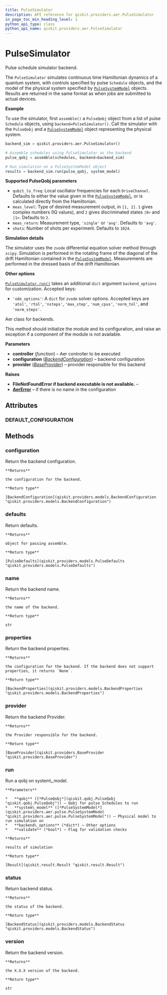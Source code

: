 ```yaml
---
title: PulseSimulator
description: API reference for qiskit.providers.aer.PulseSimulator
in_page_toc_min_heading_level: 1
python_api_type: class
python_api_name: qiskit.providers.aer.PulseSimulator
---
```


# PulseSimulator

<Class id="qiskit.providers.aer.PulseSimulator" isDedicatedPage={true} github="https://github.com/qiskit/qiskit-aer/tree/stable/0.5/qiskit/providers/aer/backends/pulse_simulator.py" signature="PulseSimulator(configuration=None, provider=None)" modifiers="class">
  Pulse schedule simulator backend.

  The `PulseSimulator` simulates continuous time Hamiltonian dynamics of a quantum system, with controls specified by pulse `Schedule` objects, and the model of the physical system specified by [`PulseSystemModel`](qiskit.providers.aer.pulse.PulseSystemModel "qiskit.providers.aer.pulse.PulseSystemModel") objects. Results are returned in the same format as when jobs are submitted to actual devices.

  **Example**

  To use the simulator, first `assemble()` a `PulseQobj` object from a list of pulse `Schedule` objects, using `backend=PulseSimulator()`. Call the simulator with the `PulseQobj` and a [`PulseSystemModel`](qiskit.providers.aer.pulse.PulseSystemModel "qiskit.providers.aer.pulse.PulseSystemModel") object representing the physical system.

  ```python
  backend_sim = qiskit.providers.aer.PulseSimulator()

  # Assemble schedules using PulseSimulator as the backend
  pulse_qobj = assemble(schedules, backend=backend_sim)

  # Run simulation on a PulseSystemModel object
  results = backend_sim.run(pulse_qobj, system_model)
  ```

  **Supported PulseQobj parameters**

  *   `qubit_lo_freq`: Local oscillator frequencies for each `DriveChannel`. Defaults to either the value given in the [`PulseSystemModel`](qiskit.providers.aer.pulse.PulseSystemModel "qiskit.providers.aer.pulse.PulseSystemModel"), or is calculated directly from the Hamiltonian.
  *   `meas_level`: Type of desired measurement output, in `[1, 2]`. `1` gives complex numbers (IQ values), and `2` gives discriminated states `|0>` and `|1>`. Defaults to `2`.
  *   `meas_return`: Measurement type, `'single'` or `'avg'`. Defaults to `'avg'`.
  *   `shots`: Number of shots per experiment. Defaults to `1024`.

  **Simulation details**

  The simulator uses the `zvode` differential equation solver method through `scipy`. Simulation is performed in the rotating frame of the diagonal of the drift Hamiltonian contained in the [`PulseSystemModel`](qiskit.providers.aer.pulse.PulseSystemModel "qiskit.providers.aer.pulse.PulseSystemModel"). Measurements are performed in the dressed basis of the drift Hamiltonian.

  **Other options**

  [`PulseSimulator.run()`](qiskit.providers.aer.PulseSimulator#run "qiskit.providers.aer.PulseSimulator.run") takes an additional `dict` argument `backend_options` for customization. Accepted keys:

  *   `'ode_options'`: A `dict` for `zvode` solver options. Accepted keys are `'atol'`, `'rtol'`, `'nsteps'`, `'max_step'`, `'num_cpus'`, `'norm_tol'`, and `'norm_steps'`.

  Aer class for backends.

  This method should initialize the module and its configuration, and raise an exception if a component of the module is not available.

  **Parameters**

  *   **controller** (*function*) – Aer controller to be executed
  *   **configuration** ([*BackendConfiguration*](qiskit.providers.models.BackendConfiguration "qiskit.providers.models.BackendConfiguration")) – backend configuration
  *   **provider** ([*BaseProvider*](qiskit.providers.BaseProvider "qiskit.providers.BaseProvider")) – provider responsible for this backend

  **Raises**

  *   **FileNotFoundError if backend executable is not available.** –
  *   [**AerError**](qiskit.providers.aer.AerError "qiskit.providers.aer.AerError") – if there is no name in the configuration

  ## Attributes

  <span id="pulsesimulator-default-configuration" />

  ### DEFAULT\_CONFIGURATION

  <Attribute id="qiskit.providers.aer.PulseSimulator.DEFAULT_CONFIGURATION" attributeValue="{'backend_name': 'pulse_simulator', 'backend_version': '0.5.2', 'basis_gates': [], 'conditional': True, 'coupling_map': None, 'description': 'A pulse-based Hamiltonian simulator for Pulse Qobj files', 'gates': [], 'local': True, 'max_shots': 1000000, 'meas_levels': [0, 1, 2], 'memory': False, 'n_qubits': 20, 'open_pulse': True, 'simulator': True, 'url': 'https://github.com/Qiskit/qiskit-aer'}" />

  ## Methods

  <span id="pulsesimulator-configuration" />

  ### configuration

  <Function id="qiskit.providers.aer.PulseSimulator.configuration" signature="PulseSimulator.configuration()">
    Return the backend configuration.

    **Returns**

    the configuration for the backend.

    **Return type**

    [BackendConfiguration](qiskit.providers.models.BackendConfiguration "qiskit.providers.models.BackendConfiguration")
  </Function>

  <span id="pulsesimulator-defaults" />

  ### defaults

  <Function id="qiskit.providers.aer.PulseSimulator.defaults" signature="PulseSimulator.defaults()">
    Return defaults.

    **Returns**

    object for passing assemble.

    **Return type**

    [PulseDefaults](qiskit.providers.models.PulseDefaults "qiskit.providers.models.PulseDefaults")
  </Function>

  <span id="pulsesimulator-name" />

  ### name

  <Function id="qiskit.providers.aer.PulseSimulator.name" signature="PulseSimulator.name()">
    Return the backend name.

    **Returns**

    the name of the backend.

    **Return type**

    str
  </Function>

  <span id="pulsesimulator-properties" />

  ### properties

  <Function id="qiskit.providers.aer.PulseSimulator.properties" signature="PulseSimulator.properties()">
    Return the backend properties.

    **Returns**

    the configuration for the backend. If the backend does not support properties, it returns `None`.

    **Return type**

    [BackendProperties](qiskit.providers.models.BackendProperties "qiskit.providers.models.BackendProperties")
  </Function>

  <span id="pulsesimulator-provider" />

  ### provider

  <Function id="qiskit.providers.aer.PulseSimulator.provider" signature="PulseSimulator.provider()">
    Return the backend Provider.

    **Returns**

    the Provider responsible for the backend.

    **Return type**

    [BaseProvider](qiskit.providers.BaseProvider "qiskit.providers.BaseProvider")
  </Function>

  <span id="pulsesimulator-run" />

  ### run

  <Function id="qiskit.providers.aer.PulseSimulator.run" signature="PulseSimulator.run(qobj, system_model, backend_options=None, validate=False)">
    Run a qobj on system\_model.

    **Parameters**

    *   **qobj** ([*PulseQobj*](qiskit.qobj.PulseQobj "qiskit.qobj.PulseQobj")) – Qobj for pulse Schedules to run
    *   **system\_model** ([*PulseSystemModel*](qiskit.providers.aer.pulse.PulseSystemModel "qiskit.providers.aer.pulse.PulseSystemModel")) – Physical model to run simulation on
    *   **backend\_options** (*dict*) – Other options
    *   **validate** (*bool*) – Flag for validation checks

    **Returns**

    results of simulation

    **Return type**

    [Result](qiskit.result.Result "qiskit.result.Result")
  </Function>

  <span id="pulsesimulator-status" />

  ### status

  <Function id="qiskit.providers.aer.PulseSimulator.status" signature="PulseSimulator.status()">
    Return backend status.

    **Returns**

    the status of the backend.

    **Return type**

    [BackendStatus](qiskit.providers.models.BackendStatus "qiskit.providers.models.BackendStatus")
  </Function>

  <span id="pulsesimulator-version" />

  ### version

  <Function id="qiskit.providers.aer.PulseSimulator.version" signature="PulseSimulator.version()">
    Return the backend version.

    **Returns**

    the X.X.X version of the backend.

    **Return type**

    str
  </Function>
</Class>

